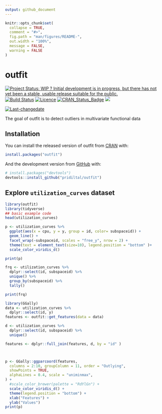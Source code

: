 ```yaml
---
output: github_document
---
```


<!-- README.md is generated from README.Rmd. Please edit that file -->

```r
knitr::opts_chunk$set(
  collapse = TRUE,
  comment = "#>",
  fig.path = "man/figures/README-",
  out.width = "100%",
  message = FALSE,
  warning = FALSE
)
```

# outfit

<!-- badges: start -->
[![Project Status: WIP ? Initial development is in progress, but there has not yet been a stable, usable release suitable for the public.](https://www.repostatus.org/badges/latest/wip.svg)](https://www.repostatus.org/#wip)
[![Build Status](https://travis-ci.org/pridiltal/outfit.svg?branch=master)](https://travis-ci.org/pridiltal/outfit)
[![Licence](https://img.shields.io/badge/licence-GPL--3-blue.svg)](https://www.gnu.org/licenses/gpl-3.0.en.html)
[![CRAN_Status_Badge](http://www.r-pkg.org/badges/version/outfit)](https://cran.r-project.org/web/packages/outfit/index.html)
[![](http://cranlogs.r-pkg.org/badges/outfit)](http://cran.rstudio.com/web/packages/outfit/index.html)
 
[![Last-changedate](https://img.shields.io/badge/last%20change-`r gsub('-', '--', Sys.Date())`-yellowgreen.svg)](/commits/master)
<!-- badges: end -->

The goal of outfit is to detect outliers in multivariate functional data

## Installation

You can install the released version of outfit from [CRAN](https://CRAN.R-project.org) with:

``` r
install.packages("outfit")
```

And the development version from [GitHub](https://github.com/) with:

``` r
# install.packages("devtools")
devtools::install_github("pridiltal/outfit")
```
## Explore `utilization_curves` dataset

```r
library(outfit)
library(tidyverse)
## basic example code
head(utilization_curves)

p <- utilization_curves %>%
  ggplot(aes(x = cpu, y = y, group = id, color= subspaceid)) +
  geom_line() +
  facet_wrap(~subspaceid, scales = "free_y", nrow = 2) +
  theme(text = element_text(size=10), legend.position = "bottom" )+
  scale_color_viridis_d()

print(p)

frq <- utilization_curves %>%
  dplyr::select(id, subspaceid) %>%
  unique() %>% 
  group_by(subspaceid) %>% 
  tally()

print(frq)
```


```r
library(GGally)
data <- utilization_curves %>%
  dplyr::select(id, y) 
features <- outfit::get_features(data = data)

d <- utilization_curves %>%
  dplyr::select(id, subspaceid) %>%
  unique()

features <- dplyr::full_join(features, d, by = "id" )



p <- GGally::ggparcoord(features,
  columns = 2:10, groupColumn = 11, order = "Outlying",
  showPoints = TRUE,
  alphaLines = 0.4, scale = "uniminmax",
) +
  #scale_color_brewer(palette = "RdYlGn") +
  scale_color_viridis_d() +
  theme(legend.position = "bottom") +
  xlab("Features") +
  ylab("Values")
print(p)
```
